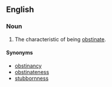 ==English==
===Noun===
{{en-noun}}
# The characteristic of being [[obstinate]].

====Synonyms====
*[[obstinancy]]
*[[obstinateness]]
*[[stubbornness]]